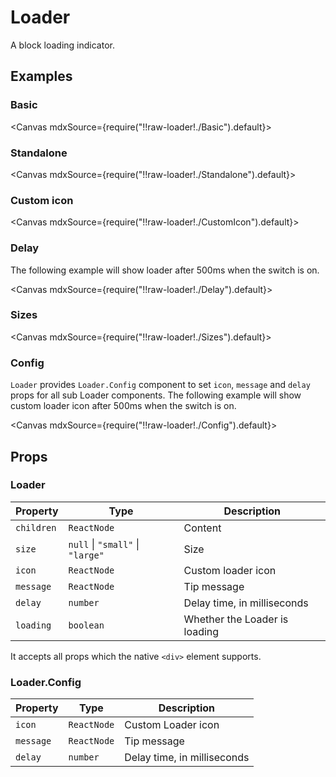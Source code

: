 
<Meta title="Feedbacks/Loader" />

# Loader

A block loading indicator.

## Examples

### Basic

<Canvas mdxSource={require("!!raw-loader!./Basic").default}>
  <Story id="examples-loader--basic" />
</Canvas>

### Standalone

<Canvas mdxSource={require("!!raw-loader!./Standalone").default}>
  <Story id="examples-loader--standalone" />
</Canvas>

### Custom icon

<Canvas mdxSource={require("!!raw-loader!./CustomIcon").default}>
  <Story id="examples-loader--custom-icon" />
</Canvas>

### Delay

The following example will show loader after 500ms when the switch is on.

<Canvas mdxSource={require("!!raw-loader!./Delay").default}>
  <Story id="examples-loader--delay" />
</Canvas>

### Sizes

<Canvas mdxSource={require("!!raw-loader!./Sizes").default}>
  <Story id="examples-loader--sizes" />
</Canvas>

### Config

`Loader` provides `Loader.Config` component to set `icon`, `message` and `delay` props for all sub Loader components. The following example will show custom loader icon after 500ms when the switch is on.

<Canvas mdxSource={require("!!raw-loader!./Config").default}>
  <Story id="examples-loader--config" />
</Canvas>

## Props

### Loader

| Property   | Type                                     | Description                   |
| ---------- | ---------------------------------------- | ----------------------------- |
| `children` | `ReactNode`                              | Content                       |
| `size`     | `null` &#124; `"small"` &#124; `"large"` | Size                          |
| `icon`     | `ReactNode`                              | Custom loader icon            |
| `message`  | `ReactNode`                              | Tip message                   |
| `delay`    | `number`                                 | Delay time, in milliseconds   |
| `loading`  | `boolean`                                | Whether the Loader is loading |

It accepts all props which the native `<div>` element supports.

### Loader.Config

| Property  | Type        | Description                 |
| --------- | ----------- | --------------------------- |
| `icon`    | `ReactNode` | Custom Loader icon          |
| `message` | `ReactNode` | Tip message                 |
| `delay`   | `number`    | Delay time, in milliseconds |
